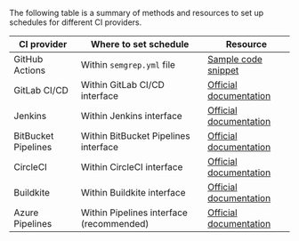 The following table is a summary of methods and resources to set up schedules for different CI providers.

| CI provider | Where to set schedule | Resource |
| ----------- | --------------------  | -------  |
| GitHub Actions | Within `semgrep.yml` file | [Sample code snippet](/semgrep-ci/sample-ci-configs#sample-github-actions-configuration-file) |
| GitLab CI/CD | Within GitLab CI/CD interface |[Official documentation](https://docs.gitlab.com/ee/ci/pipelines/schedules.html) |
| Jenkins | Within Jenkins interface |  [Official documentation](https://www.jenkins.io/doc/book/pipeline/running-pipelines/#scheduling-jobs-in-jenkins) |
| BitBucket Pipelines | Within BitBucket Pipelines interface | [Official documentation](https://support.atlassian.com/bitbucket-cloud/docs/pipeline-triggers/) |
| CircleCI | Within CircleCI interface | [Official documentation](https://circleci.com/docs/scheduled-pipelines#get-started-with-scheduled-pipelines-in-circleci) |
| Buildkite | Within Buildkite interface | [Official documentation](https://buildkite.com/docs/pipelines/scheduled-builds) |
| Azure Pipelines | Within Pipelines interface (recommended) | [Official documentation](https://docs.microsoft.com/en-us/azure/devops/pipelines/process/scheduled-triggers?view=azure-devops&tabs=yaml) |
